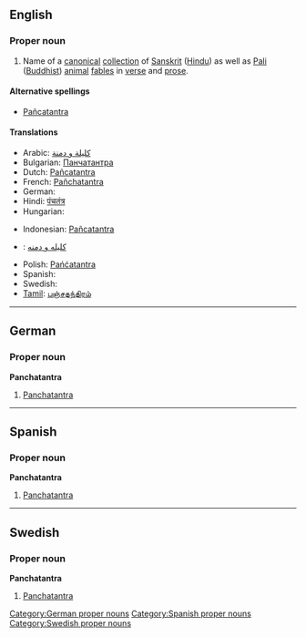 ==English==

===Proper noun===
{{wikipedia}}
{{en-proper noun}}
# Name of a [[canonical]] [[collection]] of [[Sanskrit]] ([[Hindu]]) as well as [[Pali]] ([[Buddhist]]) [[animal]] [[fable]]s in [[verse]] and [[prose]].

====Alternative spellings====
* [[Pañcatantra]]

====Translations====
{{trans-top|a collection of Sanskrit and Pali animal fables in verse and prose}}
* Arabic: [[كليلة و دمنة]]
* Bulgarian: [[Панчатантра]]
* Dutch: [[Pañcatantra]]
* French: [[Pañchatantra]]
* German: {{t-|de|Panchatantra}}
* Hindi: [[पंचतंत्र]]
* Hungarian: {{t|hu|Pancsatantra}}
{{trans-mid}}
* Indonesian: [[Pañcatantra]]
* {{ttbc|Persian}}: [[کلیله و دمنه]]
* Polish: [[Pańćatantra]]
* Spanish: {{t-|es|Panchatantra}}
* Swedish: {{t-|sv|Panchatantra}}
* [[Tamil]]: [[பஞ்சதந்திரம்]]
{{trans-bottom}}

----

==German==

===Proper noun===
'''Panchatantra'''
# [[Panchatantra#English|Panchatantra]]

[[Category:German proper nouns]]

----

==Spanish==

===Proper noun===
'''Panchatantra'''
# [[Panchatantra#English|Panchatantra]]

[[Category:Spanish proper nouns]]

----

==Swedish==

===Proper noun===
'''Panchatantra'''
# [[Panchatantra#English|Panchatantra]]

[[Category:Swedish proper nouns]]
